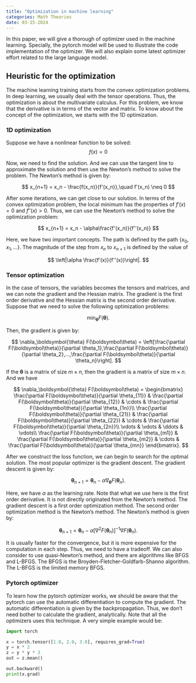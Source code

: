 ```yaml
---
title: "Optimization in machine learning"
categories: Math Theories
date: 03-15-2024
---
```


::: {.callout-tip}
In this paper, we will give a thorough of optimizer used in the machine learning. Specially, the pytorch model will be used to illustrate the code implementation of the optimizer. We will also explain some latest optimizer effort related to the large language model.
:::

## Heuristic for the optimization

The machine learning training starts from the convex optimization problems. In deep learning, we usually deal with the tensor operations. Thus, the optimization is about the multivariate calculus. For this problem, we know that the derivative is in terms of the vector and matrix. To know about the concept of the optimization, we starts with the 1D optimization.

### 1D optimization

Suppose we have a nonlinear function to be solved:
$$
f(x) = 0
$$

Now, we need to find the solution. And we can use the tangent line to approximate the solution and then use the Newton's method to solve the problem. The Newton's method is given by:

$$
x_{n+1} = x_n - \frac{f(x_n)}{f'(x_n)},\quad f'(x_n) \neq 0
$$

After some iterations, we can get close to our solution. In terms of the convex optimization problem, the local minimum has the properties of $f'(x) = 0$ and $f''(x) > 0$. Thus, we can use the Newton's method to solve the optimization problem:

$$
x_{n+1} = x_n - \alpha\frac{f'(x_n)}{f''(x_n)}
$$

Here, we have two important concepts. The path is defined by the path $\{x_0,x_1,...\}$. The magnitude of the step from $x_n$ to $x_{n+1}$ is defined by the value of 

$$
\left|\alpha \frac{f'(x)}{f''(x)}\right|.
$$

### Tensor optimization

In the case of tensors, the variables becomes the tensors and matrices, and we can note the gradient and the Hessian matrix. The gradient is the first order derivative and the Hessian matrix is the second order derivative. Suppose that we need to solve the following optimization problems:

$$
\min_{\boldsymbol\theta} F(\boldsymbol\theta).
$$

Then, the gradient is given by:

$$
\nabla_\boldsymbol{\theta} F(\boldsymbol\theta) = \left[\frac{\partial F(\boldsymbol\theta)}{\partial \theta_1},\frac{\partial F(\boldsymbol\theta)}{\partial \theta_2},...,\frac{\partial F(\boldsymbol\theta)}{\partial \theta_n}\right].
$$

If the $\boldsymbol\theta$ is a matrix of size $m\times n$, then the gradient is a matrix of size $m\times n$. And we have

$$
\nabla_\boldsymbol{\theta} F(\boldsymbol\theta) =
\begin{bmatrix}
\frac{\partial F(\boldsymbol\theta)}{\partial \theta_{11}} & \frac{\partial F(\boldsymbol\theta)}{\partial \theta_{12}} & \cdots & \frac{\partial F(\boldsymbol\theta)}{\partial \theta_{1n}}\\
\frac{\partial F(\boldsymbol\theta)}{\partial \theta_{21}} & \frac{\partial F(\boldsymbol\theta)}{\partial \theta_{22}} & \cdots & \frac{\partial F(\boldsymbol\theta)}{\partial \theta_{2n}}\\
\vdots & \vdots & \ddots & \vdots\\
\frac{\partial F(\boldsymbol\theta)}{\partial \theta_{m1}} & \frac{\partial F(\boldsymbol\theta)}{\partial \theta_{m2}} & \cdots & \frac{\partial F(\boldsymbol\theta)}{\partial \theta_{mn}}
\end{bmatrix}.
$$

After we construct the loss function, we can begin to search for the optimal solution. The most popular optimizer is the gradient descent. The gradient descent is given by:

$$
\boldsymbol\theta_{n+1} = \boldsymbol\theta_n - \alpha \nabla_\boldsymbol{\theta} F(\boldsymbol\theta_n).
$$

Here, we have $\alpha$ as the learning rate. Note that what we use here is the first order derivative. It is not directly originated from the Newton's method. The gradient descent is a first order optimization method. The second order optimization method is the Newton's method. The Newton's method is given by:

$$
\boldsymbol{\theta}_{n+1}=\boldsymbol{\theta}_n-\alpha\left[\nabla^2 F\left(\boldsymbol{\theta}_n\right)\right]^{-1} \nabla F\left(\boldsymbol{\theta}_n\right).
$$

It is usually faster for the convergence, but it is more expensive for the computation in each step. Thus, we need to have a tradeoff. We can also consider to use quasi-Newton's method, and there are algorithms like BFGS and L-BFGS. The BFGS is the Broyden-Fletcher-Goldfarb-Shanno algorithm. The L-BFGS is the limited memory BFGS. 


### Pytorch optimizer

To learn how the pytorch optimizer works, we should be aware that the pytorch can use the automatic differentiation to compute the gradient. The automatic differentiation is given by the backpropagation. Thus, we don't need bother to calculate the gradient, analytically. Note that all the optimizers uses this technique. A very simple example would be:

```python
import torch

x = torch.tensor([1.0, 2.0, 3.0], requires_grad=True)
y = x * 2
z = y * y * 3
out = z.mean()

out.backward()
print(x.grad)
```